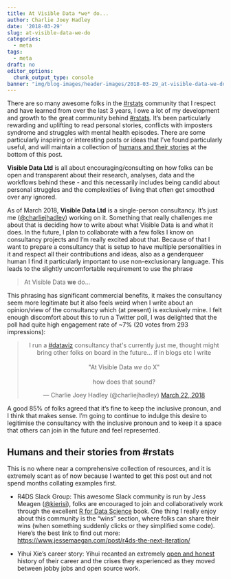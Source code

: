 ```yaml
---
title: At Visible Data *we* do...
author: Charlie Joey Hadley
date: '2018-03-29'
slug: at-visible-data-we-do
categories:
  - meta
tags:
  - meta
draft: no
editor_options: 
  chunk_output_type: console
banner: "img/blog-images/header-images/2018-03-29_at-visible-data-we-do.png"
---
```


There are so many awesome folks in the [#rstats](https://twitter.com/search?src=typd&q=%23rstats) community that I respect and have learned from over the last 3 years, I owe a lot of my development and growth to the great community behind [#rstats](https://twitter.com/search?src=typd&q=%23rstats). It's been particularly rewarding and uplifting to read personal stories, conflicts with imposters syndrome and struggles with mental health episodes. There are some particularly inspiring or interesting posts or ideas that I've found particularly useful, and will maintain a collection of [humans and their stories](/humans-and-their-stories) at the bottom of this post.

**Visible Data Ltd** is all about encouraging/consulting on how folks can be open and transparent about their research, analyses, data and the workflows behind these - and this necessarily includes being candid about personal struggles and the complexities of living that often get smoothed over any ignored.

As of March 2018, **Visible Data Ltd** is a single-person consultancy. It's just me ([\@charliejhadley](http://twitter.com/charliejhadley)) working on it. Something that really challenges me about that is deciding how to write about what Visible Data is and what it does. In the future, I plan to collaborate with a few folks I know on consultancy projects and I'm really excited about that. Because of that I want to prepare a consultancy that is setup to have multiple personalities in it and respect all their contributions and ideas, also as a genderqueer human I find it particularly important to use non-exclusionary language. This leads to the slightly uncomfortable requirement to use the phrase

<blockquote>
At Visible Data **we** do...
</blockquote>

This phrasing has significant commercial benefits, it makes the consultancy seem more legitimate but it also feels weird when I write about an opinion/view of the consultancy which (at present) is exclusively mine. I felt enough discomfort about this to run a Twitter poll, I was delighted that the poll had quite high engagement rate of ~7% (20 votes from 293 impressions):

<center>
<blockquote class="twitter-tweet" data-lang="en"><p lang="en" dir="ltr">I run a <a href="https://twitter.com/hashtag/dataviz?src=hash&amp;ref_src=twsrc%5Etfw">#dataviz</a> consultancy that&#39;s currently just me, thought might bring other folks on board in the future... if in blogs etc I write <br><br>&quot;At Visible Data *we* do X&quot; <br><br>how does that sound?</p>&mdash; Charlie Joey Hadley (@charliejhadley) <a href="https://twitter.com/charliejhadley/status/976835348318875648?ref_src=twsrc%5Etfw">March 22, 2018</a></blockquote>
<script async src="https://platform.twitter.com/widgets.js" charset="utf-8"></script>
</center>

A good 85% of folks agreed that it's fine to keep the inclusive pronoun, and I think that makes sense. I'm going to continue to indulge this desire to legitimise the consultancy with the inclusive pronoun and to keep it a space that others can join in the future and feel represented.

## Humans and their stories from #rstats {#humans-and-their-stories}

This is no where near a comprehensive collection of resources, and it is extremely scant as of now because I wanted to get this post out and not spend months collating examples first.

- R4DS Slack Group: This awesome Slack community is run by Jess Meagen ([\@kierisi](http://twitter.com/kierisi)), folks are encouraged to join and collaboratively work through the excellent [R for Data Science](http://r4ds.had.co.nz/) book. One thing I really enjoy about this community is the "wins" section, where folks can share their wins (when something suddenly clicks or they simplified some code). Here's the best link to find out more: [https://www.jessemaegan.com/post/r4ds-the-next-iteration/](https://www.jessemaegan.com/post/r4ds-the-next-iteration/)

- Yihui Xie's career story: Yihui recanted an extremely [open and honest](https://yihui.name/en/2018/02/career-crisis/) history of their career and the crises they experienced as they moved between jobby jobs and open source work.
